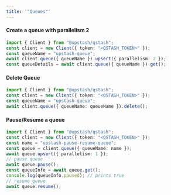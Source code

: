 ```yaml
---
title: '"Queues"'
---
```

#### Create a queue with parallelism 2
```typescript
import { Client } from "@upstash/qstash";
const client = new Client({ token: "<QSTASH_TOKEN>" });
const queueName = "upstash-queue";
await client.queue({ queueName }).upsert({ parallelism: 2 });
const queueDetails = await client.queue({ queueName }).get();
```
#### Delete Queue
```typescript
import { Client } from "@upstash/qstash";
const client = new Client({ token: "<QSTASH_TOKEN>" });
const queueName = "upstash-queue";
await client.queue({ queueName: queueName }).delete();
```
#### Pause/Resume a queue
```typescript
import { Client } from "@upstash/qstash";
const client = new Client({ token: "<QSTASH_TOKEN>" });
const name = "upstash-pause-resume-queue";
const queue = client.queue({ queueName: name });
await queue.upsert({ parallelism: 1 });
// pause queue
await queue.pause();
const queueInfo = await queue.get();
console.log(queueInfo.paused); // prints true
// resume queue
await queue.resume();
```